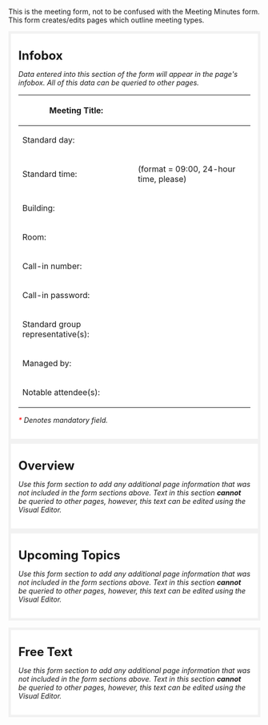 <noinclude>
This is the meeting form, not to be confused with the Meeting Minutes form. This form creates/edits pages which outline meeting types.

{{Button|TITLE=Add Meeting Page|LINK=Special:FormEdit/Meeting}}
{{Form
|HAS TEMPLATES=
|DESCRIPTION=Creates/edits Meeting pages which supplies details on that specific type of meeting.
|CLASS=
|HIGH USE=
|FORM DEFINES NAME=
}}
</noinclude><includeonly>{{{info|page name=<Meeting[Meeting title]>}}}
<div id="wikiPreview" style="display: none; padding-bottom: 25px; margin-bottom: 25px; border-bottom: 1px solid #AAAAAA;"></div>
{{{for template|Meeting}}}
<div style="background-color: #ffffff; padding:15px; border:5px solid #f2f2f2;">
<p style="padding:5px; border-left: 10px solid #33ccff; background-color: #e6f9ff;"><font size="5">'''Infobox'''</font></p>
''Data entered into this section of the form will appear in the page's infobox. All of this data can be queried to other pages.''
{| class="formtable"
! Meeting Title:
| {{{field|Meeting title|mandatory|input type=text}}}
|-
! Standard day:
| {{{field|Standard day}}}
|-
! Standard time:
| {{{field|Standard time|input type=text|placeholder=HH:MM}}} (format = 09:00, 24-hour time, please)
|-
! Building:
| {{{field|Building|input type=text}}}
|-
! Room:
| {{{field|Room|input type=text}}}
|-
! Call-in number:
| {{{field|Call-in number|input type=text}}}
|-
! Call-in password:
| {{{field|Call-in password|input type=text}}}
|-
! Standard group representative(s):
| {{{field|Standard group representative(s)|input type=tokens|values from category=Person}}}
|-
! Managed by:
| {{{field|Managed by cadre(s)|input type=text}}}
|-
! Notable attendee(s):
| {{{field|Notable attendee(s)|input type=tokenizes|values from category=Person}}}
|}

''<font style="color:red;">*</font> Denotes mandatory field.''
</div>
<div style="background-color: #ffffff; padding:15px; border:5px solid #f2f2f2;">
<p style="padding:5px; border-left: 10px solid 	#33ccff; background-color: #e6f9ff;"><font size="5">'''Overview'''</font></p>
''Use this form section to add any additional page information that was not included in the form sections above. Text in this section '''cannot''' be queried to other pages, however, this text can be edited using the Visual Editor.''
{{{field|Overview|input type=textarea}}}
</div>
<div style="background-color: #ffffff; padding:15px; border:5px solid #f2f2f2;">
<p style="padding:5px; border-left: 10px solid 	#33ccff; background-color: #e6f9ff;"><font size="5">'''Upcoming Topics'''</font></p>
''Use this form section to add any additional page information that was not included in the form sections above. Text in this section '''cannot''' be queried to other pages, however, this text can be edited using the Visual Editor.''
{{{field|UPCOMING TOPICS|input type=textarea|placeholder=Leave this blank if you don't have any upcoming topics}}}
</div>
{{{end template}}}

<div style="background-color: #ffffff; padding:15px; border:5px solid #f2f2f2;">
<p style="padding:5px; border-left: 10px solid 	#33ff33; background-color: #e5ffe5;"><font size="5">'''Free Text'''</font></p>
''Use this form section to add any additional page information that was not included in the form sections above. Text in this section '''cannot''' be queried to other pages, however, this text can be edited using the Visual Editor.''
{{{standard input|free text|editor|rows=20}}}
</div>

{{{standard input|summary}}}

{{{standard input|minor edit}}} {{{standard input|watch}}}

{{{standard input|save}}} {{{standard input|preview}}} {{{standard input|changes}}} {{{standard input|cancel}}}
</includeonly>
